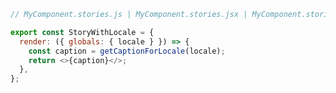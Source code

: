 ```js
// MyComponent.stories.js | MyComponent.stories.jsx | MyComponent.stories.ts | MyComponent.stories.tsx

export const StoryWithLocale = {
  render: ({ globals: { locale } }) => {
    const caption = getCaptionForLocale(locale);
    return <>{caption}</>;
  },
};
```
